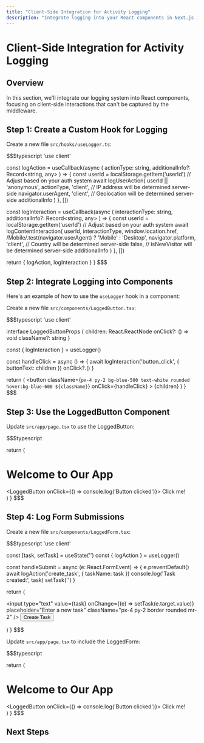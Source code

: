 ```yaml
---
title: "Client-Side Integration for Activity Logging"
description: "Integrate logging into your React components in Next.js 15"
---
```


# Client-Side Integration for Activity Logging

## Overview

In this section, we'll integrate our logging system into React components, focusing on client-side interactions that can't be captured by the middleware.

## Step 1: Create a Custom Hook for Logging

Create a new file `src/hooks/useLogger.ts`:

$$$typescript
'use client'


  const logAction = useCallback(async (
    actionType: string,
    additionalInfo?: Record<string, any>
  ) => {
    const userId = localStorage.getItem('userId') // Adjust based on your auth system
    await logUserAction(
      userId || 'anonymous',
      actionType,
      'client', // IP address will be determined server-side
      navigator.userAgent,
      'client', // Geolocation will be determined server-side
      additionalInfo
    )
  }, [])

  const logInteraction = useCallback(async (
    interactionType: string,
    additionalInfo?: Record<string, any>
  ) => {
    const userId = localStorage.getItem('userId') // Adjust based on your auth system
    await logContentInteraction(
      userId,
      interactionType,
      window.location.href,
      /Mobile/.test(navigator.userAgent) ? 'Mobile' : 'Desktop',
      navigator.platform,
      'client', // Country will be determined server-side
      false, // isNewVisitor will be determined server-side
      additionalInfo
    )
  }, [])

  return { logAction, logInteraction }
}
$$$

## Step 2: Integrate Logging into Components

Here's an example of how to use the `useLogger` hook in a component:

Create a new file `src/components/LoggedButton.tsx`:

$$$typescript
'use client'


interface LoggedButtonProps {
  children: React.ReactNode
  onClick?: () => void
  className?: string
}

  const { logInteraction } = useLogger()

  const handleClick = async () => {
    await logInteraction('button_click', { buttonText: children })
    onClick?.()
  }

  return (
    <button
      className={`px-4 py-2 bg-blue-500 text-white rounded hover:bg-blue-600 ${className}`}
      onClick={handleClick}
    >
      {children}
    </button>
  )
}
$$$

## Step 3: Use the LoggedButton Component

Update `src/app/page.tsx` to use the LoggedButton:

$$$typescript

  return (
    <main className="flex min-h-screen flex-col items-center justify-center p-24">
      <h1 className="text-4xl font-bold mb-8">Welcome to Our App</h1>
      <LoggedButton onClick={() => console.log('Button clicked')}>
        Click me!
      </LoggedButton>
    </main>
  )
}
$$$

## Step 4: Log Form Submissions

Create a new file `src/components/LoggedForm.tsx`:

$$$typescript
'use client'


  const [task, setTask] = useState('')
  const { logAction } = useLogger()

  const handleSubmit = async (e: React.FormEvent) => {
    e.preventDefault()
    await logAction('create_task', { taskName: task })
    console.log('Task created:', task)
    setTask('')
  }

  return (
    <form onSubmit={handleSubmit} className="mt-4">
      <input
        type="text"
        value={task}
        onChange={(e) => setTask(e.target.value)}
        placeholder="Enter a new task"
        className="px-4 py-2 border rounded mr-2"
      />
      <button
        type="submit"
        className="px-4 py-2 bg-green-500 text-white rounded hover:bg-green-600"
      >
        Create Task
      </button>
    </form>
  )
}
$$$

Update `src/app/page.tsx` to include the LoggedForm:

$$$typescript

  return (
    <main className="flex min-h-screen flex-col items-center justify-center p-24">
      <h1 className="text-4xl font-bold mb-8">Welcome to Our App</h1>
      <LoggedButton onClick={() => console.log('Button clicked')}>
        Click me!
      </LoggedButton>
      <LoggedForm />
    </main>
  )
}
$$$

## Next Steps

<Cards>
  <Card 
    title="Admin Dashboard" 
    href="/docs/activity-logs/admin-dashboard"
    description="Build an admin dashboard to view and analyze logs" 
  />
  <Card 
    title="Performance Optimization" 
    href="/docs/activity-logs/performance-optimization"
    description="Optimize the logging system for better performance" 
  />
  <Card 
    title="Testing and Validation" 
    href="/docs/activity-logs/testing"
    description="Implement tests for the logging system" 
  />
</Cards>